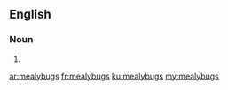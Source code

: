 ==English==

===Noun===
{{head|en|plural}}

# {{plural of|mealybug|lang=en|nocat=1}}

[[ar:mealybugs]]
[[fr:mealybugs]]
[[ku:mealybugs]]
[[my:mealybugs]]